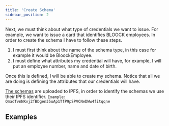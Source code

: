 ```yaml
---
title: 'Create Schema'
sidebar_position: 2
---
```


Next, we must think about what type of credentials we want to issue. For example, we want to issue a card that identifies BLOOCK employees. In order to create the schema I have to follow these steps.
1. I must first think about the name of the schema type, in this case for example it would be BloockEmployee.
2. I must define what attributes my credential will have, for example, I will put an employee number, name and date of birth.

Once this is defined, I will be able to create my schema. Notice that all we are doing is defining the attributes that our credentials will have.

[The schemas](#schemas) are uploaded to IPFS, in order to identify the schemas we use their IPFS identifier.
`Example: QmadTvnNKvj2fBDgen35uAp1TfP9pSPVCNeDWw4fitqqne`

## Examples



<SdkCodeBlock
  js={CreateSchemaJs}
  py={CreateSchemaPy}
  java={CreateSchemaJava}
  php={CreateSchemaPhp}
  go={CreateSchemaGo}
/>